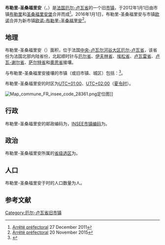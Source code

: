 {{noteTA|G1=法国地名}}
{{Infobox French former commune
|name                   = 布勒里-圣桑福里安
|native name            = Bleury-Saint-Symphorien
|image                  = Viaduc de Bleury2.jpg
|caption                = 高架桥
|arrondissement         = [[沙特尔区|沙特尔区]]
}}
'''布勒里-圣桑福里安'''（{{lang-fr|Bleury-Saint-Symphorien}}，{{IPA-fr|bløʁi sɛ̃ sɛ̃fɔʁjɛ̃}}）是[[法国|法国]][[厄尔-卢瓦省|厄尔-卢瓦省]]的一个旧[[市镇_(法国)|市镇]]，于2012年1月1日由市镇[[布勒里|布勒里]]和[[圣桑福里安堡|圣桑福里安堡]]合并而成<ref>[https://www.legifrance.gouv.fr/eli/arrete/2011/12/27/IOCB1200731A/jo/texte/fr Arrêté préfectoral] {{Wayback|url=https://www.legifrance.gouv.fr/eli/arrete/2011/12/27/IOCB1200731A/jo/texte/fr |date=20200726183043 }} 27 December 2011</ref>。2016年1月1日，布勒里-圣桑福里安与市镇[[欧诺|欧诺]]合并为新市镇[[欧诺-布勒里-圣桑福里安|欧诺-布勒里-圣桑福里安]]<ref>[https://www.legifrance.gouv.fr/eli/arrete/2015/11/20/INTB1530650A/jo/texte/fr Arrêté préfectoral] {{Wayback|url=https://www.legifrance.gouv.fr/eli/arrete/2015/11/20/INTB1530650A/jo/texte/fr |date=20200726183940 }} 20 November 2015</ref>。 

== 地理 ==
布勒里-圣桑福里安（{{wikidata|property|linked|P625}}）面积{{wikidata|properties|P2046}}，位于法国[[中央-卢瓦尔河谷大区|中央-卢瓦尔河谷大区]][[厄尔-卢瓦省|厄尔-卢瓦省]]，该省份为法国北部内陆省份，北起顺时针与[[厄尔省|厄尔省]]、[[伊夫林省|伊夫林省]]、[[埃松省|埃松省]]、[[卢瓦雷省|卢瓦雷省]]、[[卢瓦-谢尔省|卢瓦-谢尔省]]、[[萨尔特省|萨尔特省]]和[[奧恩省|奧恩省]]接壤。

与布勒里-圣桑福里安接壤的市镇（或旧市镇、城区）包括：{{Wikidata|properties|linked|P47}}<ref name="geo">{{Cite web|url=https://www.geoportail.gouv.fr/carte|title=Carte|accessdate=2020-03-22|author=Géoportail|language=fr|publisher=Géoportail|archive-date=2017-01-29|archive-url=https://web.archive.org/web/20170129154129/https://www.geoportail.gouv.fr/carte/|dead-url=no}}</ref>。

布勒里-圣桑福里安的时区为[[UTC+01:00|UTC+01:00]]、[[UTC+02:00|UTC+02:00]]（[[夏时制|夏令时]]）。

[[File:Map_commune_FR_insee_code_28361.png|thumb]]定位图]]{{Clear|left}}
== 行政 ==
布勒里-圣桑福里安的邮政编码为{{wikidata|properties|P281}}，[[法国国家统计与经济研究所|INSEE市镇编码]]为{{wikidata|properties|P374}}。

== 政治 ==
布勒里-圣桑福里安所属的[[縣_(法國)|省级选区]]为{{WikidataLink|{{wikidata|properties|raw|best||P7938}}}}。

== 人口 ==
布勒里-圣桑福里安于{{wikidata|qualifier|P1082|P585}}时的人口数量为{{wikidata|property|raw|P1082}}人。

== 参考文献 ==
{{Reflist}}

[[Category:厄尔-卢瓦省旧市镇|Category:厄尔-卢瓦省旧市镇]]